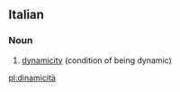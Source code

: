 ==Italian==

===Noun===
{{head|it|noun|g=f|invariable}}

# [[dynamicity]] (condition of being dynamic)

[[pl:dinamicità]]